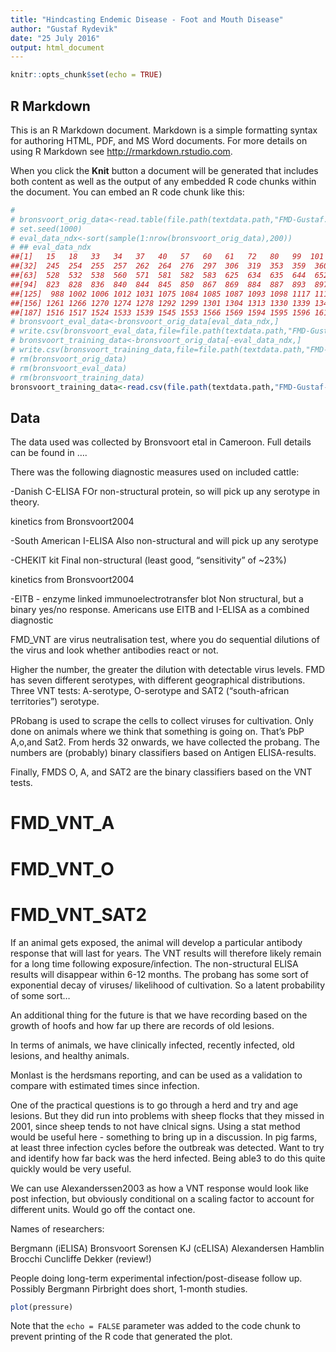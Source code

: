 ```yaml
---
title: "Hindcasting Endemic Disease - Foot and Mouth Disease"
author: "Gustaf Rydevik"
date: "25 July 2016"
output: html_document
---
```


```r
knitr::opts_chunk$set(echo = TRUE)
```

## R Markdown

This is an R Markdown document. Markdown is a simple formatting syntax for authoring HTML, PDF, and MS Word documents. For more details on using R Markdown see <http://rmarkdown.rstudio.com>.

When you click the **Knit** button a document will be generated that includes both content as well as the output of any embedded R code chunks within the document. You can embed an R code chunk like this:

```r
# 
# bronsvoort_orig_data<-read.table(file.path(textdata.path,"FMD-Gustaf.csv"),sep=",",header=T,row.names=1)
# set.seed(1000)
# eval_data_ndx<-sort(sample(1:nrow(bronsvoort_orig_data),200))
# ## eval_data_ndx
##[1]   15   18   33   34   37   40   57   60   61   72   80   99  101  102  111  117  119  130  135  138  139  146  147  176  187  197  206  211  217 226 227
##[32]  245  254  255  257  262  264  276  297  306  319  353  359  360  379  387  413  418  426  427  439  457  461  468  469  472  481  505 506  508 515  517
##[63]  528  532  538  560  571  581  582  583  625  634  635  644  652  658  659  664  666  677  696  730  750  762  765  776  783  792  799  801  807  808  819
##[94]  823  828  836  840  844  845  850  867  869  884  887  893  897  899  903  904  910  914  915  917  923  924  936  937  947  949  950  953  972  973  987
##[125]  988 1002 1006 1012 1031 1075 1084 1085 1087 1093 1098 1117 1118 1121 1123 1126 1129 1131 1133 1138 1152 1156 1163 1196 1208 1231 1233 1239 1243 1244 1257
##[156] 1261 1266 1270 1274 1278 1292 1299 1301 1304 1313 1330 1339 1341 1345 1352 1365 1371 1380 1407 1409 1411 1424 1425 1427 1434 1435 1439 1456 1463 1507 1511
##[187] 1516 1517 1524 1533 1539 1545 1553 1566 1569 1594 1595 1596 1615 1618
# bronsvoort_eval_data<-bronsvoort_orig_data[eval_data_ndx,]
# write.csv(bronsvoort_eval_data,file=file.path(textdata.path,"FMD-Gustaf-eval.csv"))
# bronsvoort_training_data<-bronsvoort_orig_data[-eval_data_ndx,]
# write.csv(bronsvoort_training_data,file=file.path(textdata.path,"FMD-Gustaf-training.csv"))
# rm(bronsvoort_orig_data)
# rm(bronsvoort_eval_data)
# rm(bronsvoort_training_data)
bronsvoort_training_data<-read.csv(file.path(textdata.path,"FMD-Gustaf-training.csv"))


```

## Data

The data used was collected by Bronsvoort etal in Cameroon. Full details can be found in ....

There was the following diagnostic measures used on included cattle:


-Danish C-ELISA
FOr non-structural protein, so will pick up any serotype in theory. 

kinetics from Bronsvoort2004

-South American I-ELISA
Also non-structural and will pick up any serotype

-CHEKIT kit
Final non-structural (least good, "sensitivity" of ~23%)

kinetics from Bronsvoort2004

-EITB - enzyme linked immunoelectrotransfer blot
Non structural, but a binary yes/no response. Americans use EITB and I-ELISA as a combined diagnostic

FMD_VNT are virus neutralisation test, where you do sequential dilutions of the virus and look whether antibodies react or not. 

Higher the number, the greater the dilution with detectable virus levels. 
FMD has seven different serotypes, with different geographical distributions. 
Three VNT tests: A-serotype, O-serotype and SAT2 ("south-african territories") serotype.

PRobang is used to scrape the cells to collect viruses for cultivation. Only done on animals where we think that something is going on.
That's PbP A,o,and Sat2. From herds 32 onwards, we have collected the probang. The numbers are (probably) binary classifiers based on Antigen ELISA-results. 

Finally, FMDS O, A, and SAT2 are the binary classifiers based on the VNT tests. 

# 
# FMD_VNT_A 

# FMD_VNT_O 

# FMD_VNT_SAT2 

If an animal gets exposed, the animal will develop a particular antibody response that will last for years. The VNT results will therefore likely remain for a long time following exposure/infection.  The non-structural ELISA results will disappear within 6-12 months. 
The probang has some sort of exponential decay of viruses/ likelihood of cultivation. So a latent probability of some sort...


An additional thing for the future is that we have recording based on the growth of hoofs and how far up there are records of old lesions.

In terms of animals, we have clinically infected, recently infected, old lesions, and healthy animals.

Monlast is the herdsmans reporting, and can be used as a validation to compare with estimated times since infection. 


One of the practical questions is to go through a herd and try and age lesions. But they did run into problems with sheep flocks that they missed in 2001, since sheep tends to not have clnical signs. Using a stat method would be useful here - something to bring up in a discussion.  In pig farms, at least three infection cycles before the outbreak was detected. Want to try and identify how far back was the herd infected. Being able3 to do this quite quickly would be very useful. 



We can use Alexanderssen2003 as how a VNT response would look like post infection, but obviously conditional on a scaling factor to account for different units. Would go off the contact one.

Names of researchers:

Bergmann (iELISA)
Bronsvoort
Sorensen KJ (cELISA)
Alexandersen
Hamblin
Brocchi
Cuncliffe
Dekker (review!)

People doing long-term experimental infection/post-disease follow up. Possibly Bergmann
Pirbright does short, 1-month studies. 

```r
plot(pressure)
```

Note that the `echo = FALSE` parameter was added to the code chunk to prevent printing of the R code that generated the plot.
